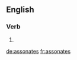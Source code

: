 ==English==

===Verb===
{{head|en}}

# {{en-third-person singular of|assonate}}

[[de:assonates]]
[[fr:assonates]]